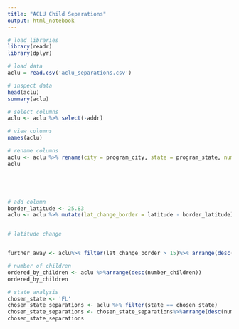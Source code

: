 ```yaml
---
title: "ACLU Child Separations"
output: html_notebook
---
```


```r
# load libraries
library(readr)
library(dplyr)

```

```r
# load data
aclu = read.csv('aclu_separations.csv')
```

```r
# inspect data
head(aclu)
summary(aclu)

```

```r
# select columns
aclu <- aclu %>% select(-addr)


```

```r
# view columns
names(aclu)
```

```r
# rename columns
aclu <- aclu %>% rename(city = program_city, state = program_state, number_children = n, longitude = lon, latitude = lat)
aclu






```

```r
# add column
border_latitude <- 25.83
aclu <- aclu %>% mutate(lat_change_border = latitude - border_latitude)



```

```r
# latitude change


further_away <- aclu%>% filter(lat_change_border > 15)%>% arrange(desc(lat_change_border))
```

```r
# number of children
ordered_by_children <- aclu %>%arrange(desc(number_children)) 
ordered_by_children


```

```r
# state analysis
chosen_state <- 'FL'
chosen_state_separations <- aclu %>% filter(state == chosen_state)
chosen_state_separations <- chosen_state_separations%>%arrange(desc(number_children))
chosen_state_separations


```
